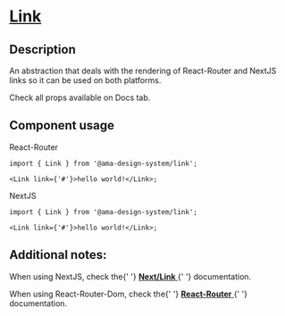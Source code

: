 
<Meta title="Components/Link/Link Docs" />

<h1 className="mb-32">
  <u>Link</u>
</h1>

<h2>Description</h2>

<p className="fs-16">An abstraction that deals with the rendering of React-Router and NextJS links so it can be used on both platforms.</p>
<p className="fs-16">Check all props available on Docs tab.</p>

<h2>Component usage</h2>

<label>React-Router</label>

```tsx
import { Link } from '@ama-design-system/link';

<Link link={'#'}>hello world!</Link>;
```

<label>NextJS</label>

```tsx
import { Link } from '@ama-design-system/link';

<Link link={'#'}>hello world!</Link>;
```

<h2>Additional notes:</h2>

<p className="fs-16">
  When using NextJS, check the{' '}
  <a href="https://nextjs.org/docs/api-reference/next/link" target="_blank">
    <b>Next/Link</b>
  </a>{' '}
  documentation.
</p>

<p className="fs-16">
  When using React-Router-Dom, check the{' '}
  <a href="https://v5.reactrouter.com/web/api/Link" target="_blank">
    <b>React-Router</b>
  </a>{' '}
  documentation.
</p>
